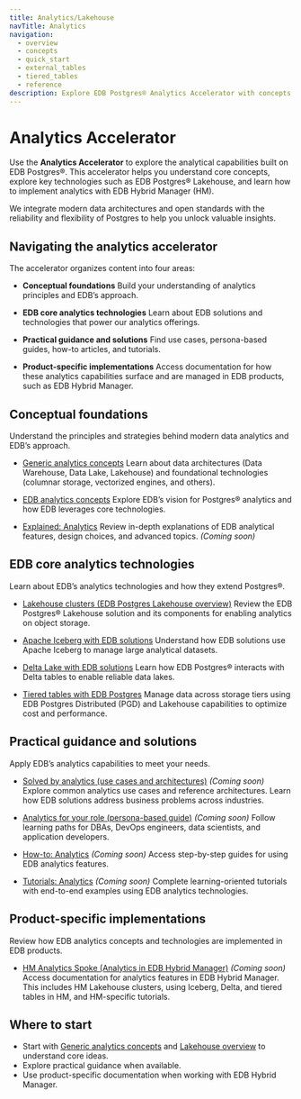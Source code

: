 ```yaml
---
title: Analytics/Lakehouse
navTitle: Analytics
navigation:
  - overview
  - concepts
  - quick_start
  - external_tables
  - tiered_tables
  - reference
description: Explore EDB Postgres® Analytics Accelerator with concepts, tutorials, and reference material for Lakehouse and tiered tables.
---
```


# Analytics Accelerator

Use the **Analytics Accelerator** to explore the analytical capabilities built on EDB Postgres®. This accelerator helps you understand core concepts, explore key technologies such as EDB Postgres® Lakehouse, and learn how to implement analytics with EDB Hybrid Manager (HM).

We integrate modern data architectures and open standards with the reliability and flexibility of Postgres to help you unlock valuable insights.

## Navigating the analytics accelerator

The accelerator organizes content into four areas:

- **Conceptual foundations**
Build your understanding of analytics principles and EDB’s approach.

- **EDB core analytics technologies**
Learn about EDB solutions and technologies that power our analytics offerings.

- **Practical guidance and solutions**
Find use cases, persona-based guides, how-to articles, and tutorials.

- **Product-specific implementations**
Access documentation for how these analytics capabilities surface and are managed in EDB products, such as EDB Hybrid Manager.

## Conceptual foundations

Understand the principles and strategies behind modern data analytics and EDB’s approach.

- [Generic analytics concepts](concepts)
Learn about data architectures (Data Warehouse, Data Lake, Lakehouse) and foundational technologies (columnar storage, vectorized engines, and others).

- [EDB analytics concepts](concepts)
Explore EDB’s vision for Postgres® analytics and how EDB leverages core technologies.

- [Explained: Analytics](#)
Review in-depth explanations of EDB analytical features, design choices, and advanced topics. *(Coming soon)*

## EDB core analytics technologies

Learn about EDB’s analytics technologies and how they extend Postgres®.

- [Lakehouse clusters (EDB Postgres Lakehouse overview)](overview)
Review the EDB Postgres® Lakehouse solution and its components for enabling analytics on object storage.

- [Apache Iceberg with EDB solutions](external_tables)
Understand how EDB solutions use Apache Iceberg to manage large analytical datasets.

- [Delta Lake with EDB solutions](external_tables)
Learn how EDB Postgres® interacts with Delta tables to enable reliable data lakes.

- [Tiered tables with EDB Postgres](tiered_tables)
Manage data across storage tiers using EDB Postgres Distributed (PGD) and Lakehouse capabilities to optimize cost and performance.

## Practical guidance and solutions

Apply EDB’s analytics capabilities to meet your needs.

- [Solved by analytics (use cases and architectures)](#) *(Coming soon)*
Explore common analytics use cases and reference architectures. Learn how EDB solutions address business problems across industries.

- [Analytics for your role (persona-based guide)](#) *(Coming soon)*
Follow learning paths for DBAs, DevOps engineers, data scientists, and application developers.

- [How-to: Analytics](#) *(Coming soon)*
Access step-by-step guides for using EDB analytics features.

- [Tutorials: Analytics](#) *(Coming soon)*
Complete learning-oriented tutorials with end-to-end examples using EDB analytics technologies.

## Product-specific implementations

Review how EDB analytics concepts and technologies are implemented in EDB products.

- [HM Analytics Spoke (Analytics in EDB Hybrid Manager)](#) *(Coming soon)*
Access documentation for analytics features in EDB Hybrid Manager. This includes HM Lakehouse clusters, using Iceberg, Delta, and tiered tables in HM, and HM-specific tutorials.

## Where to start

- Start with [Generic analytics concepts](concepts) and [Lakehouse overview](overview) to understand core ideas.
- Explore practical guidance when available.
- Use product-specific documentation when working with EDB Hybrid Manager.

